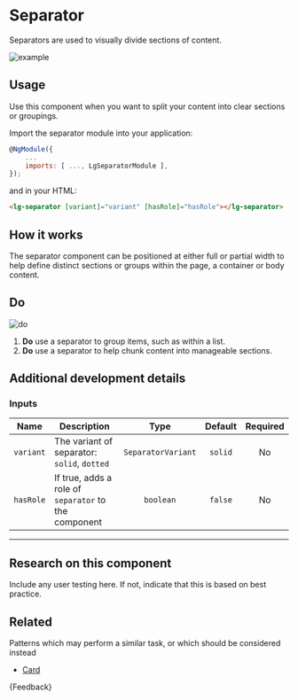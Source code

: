 
<Meta title="Components/Separator/Guide" />

# Separator

<p class="standfirst">Separators are used to visually divide sections of content.</p>

![example](docs/separator/example.png)

## Usage

Use this component when you want to split your content into clear sections or groupings.

Import the separator module into your application:

```js
@NgModule({
    ...
    imports: [ ..., LgSeparatorModule ],
});
```



and in your HTML:

```html
<lg-separator [variant]="variant" [hasRole]="hasRole"></lg-separator>
```

## How it works

The separator component can be positioned at either full or partial width to help define distinct sections or groups within the page, a container or body content.

## Do

![do](docs/separator/do.png)

1. **Do** use a separator to group items, such as within a list.
2. **Do** use a separator to help chunk content into manageable sections.

## Additional development details

### Inputs

| Name      | Description                                          |        Type        | Default | Required |
|-----------|------------------------------------------------------|:------------------:|:-------:|:--------:|
| `variant` | The variant of separator: `solid`, `dotted`          | `SeparatorVariant` | `solid` |    No    |
| `hasRole` | If true, adds a role of `separator` to the component |     `boolean`      | `false` |    No    |


------

## Research on this component

Include any user testing here. If not, indicate that this is based on best practice.

## Related

Patterns which may perform a similar task, or which should be considered instead

- [Card](./?path=/docs/components-card-guide--docs)

<Markdown>{Feedback}</Markdown>
